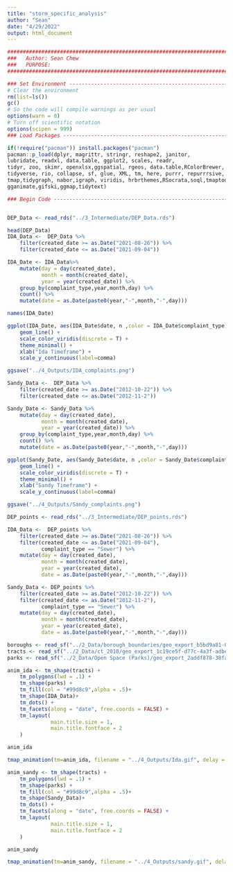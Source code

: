 ```yaml
---
title: "storm_specific_analysis"
author: "Sean"
date: "4/29/2022"
output: html_document
---
```


```r
################################################################################
###   Author: Sean Chew
###   PURPOSE:
################################################################################

### Set Environment ------------------------------------------------------------
# Clear the environment
rm(list=ls())
gc()
# So the code will compile warnings as per usual
options(warn = 0)
# Turn off scientific notation
options(scipen = 999)
### Load Packages --------------------------------------------------------------

if(!require("pacman")) install.packages("pacman")
pacman::p_load(dplyr, magrittr, stringr, reshape2, janitor,
lubridate, readxl, data.table, ggplot2, scales, readr,
tidyr, zoo, skimr, openxlsx,ggspatial, rgeos, data.table,RColorBrewer,
tidyverse, rio, collapse, sf, glue, XML, tm, here, purrr, repurrrsive,
tmap,tidygraph, nabor,igraph, viridis, hrbrthemes,RSocrata,soql,tmaptools,
gganimate,gifski,ggmap,tidytext)

### Begin Code -----------------------------------------------------------------



```

```r
DEP_Data <- read_rds("../3_Intermediate/DEP_Data.rds")
```

```r
head(DEP_Data)
IDA_Data <-  DEP_Data %>% 
    filter(created_date >= as.Date("2021-08-26")) %>% 
    filter(created_date <= as.Date("2021-09-04")) 

IDA_Date <- IDA_Data%>% 
    mutate(day = day(created_date),
           month = month(created_date),
           year = year(created_date)) %>% 
    group_by(complaint_type,year,month,day) %>% 
    count() %>% 
    mutate(date = as.Date(paste0(year,"-",month,"-",day)))

names(IDA_Date)

ggplot(IDA_Date, aes(IDA_Date$date, n ,color = IDA_Date$complaint_type)) +
    geom_line() +
    scale_color_viridis(discrete = T) +
    theme_minimal() +
    xlab("Ida Timeframe") +
    scale_y_continuous(label=comma)

ggsave("../4_Outputs/IDA_complaints.png")

Sandy_Data <-  DEP_Data %>% 
    filter(created_date >= as.Date("2012-10-22")) %>% 
    filter(created_date <= as.Date("2012-11-2")) 

Sandy_Date <- Sandy_Data %>% 
    mutate(day = day(created_date),
           month = month(created_date),
           year = year(created_date)) %>% 
    group_by(complaint_type,year,month,day) %>% 
    count() %>% 
    mutate(date = as.Date(paste0(year,"-",month,"-",day)))

ggplot(Sandy_Date, aes(Sandy_Date$date, n ,color = Sandy_Date$complaint_type)) +
    geom_line() +
    scale_color_viridis(discrete = T) +
    theme_minimal() +
    xlab("Sandy Timeframe") +
    scale_y_continuous(label=comma)

ggsave("../4_Outputs/Sandy_complaints.png")

```


```r
DEP_points <- read_rds("../3_Intermediate/DEP_points.rds")

IDA_Data <-  DEP_points %>% 
    filter(created_date >= as.Date("2021-08-26")) %>% 
    filter(created_date <= as.Date("2021-09-04"),
           complaint_type == "Sewer") %>%
    mutate(day = day(created_date),
           month = month(created_date),
           year = year(created_date),
           date = as.Date(paste0(year,"-",month,"-",day)))

Sandy_Data <- DEP_points %>% 
    filter(created_date >= as.Date("2012-10-22")) %>% 
    filter(created_date <= as.Date("2012-11-2"),
           complaint_type == "Sewer") %>% 
    mutate(day = day(created_date),
           month = month(created_date),
           year = year(created_date),
           date = as.Date(paste0(year,"-",month,"-",day)))

```

```r
boroughs <- read_sf("../2_Data/borough_boundaries/geo_export_b5bd9a81-0a45-411a-a23f-8a1983296a03.shp")
tracts <- read_sf("../2_Data/ct_2010/geo_export_1c19ce5f-d77c-4a3f-adbe-7456e4a782a6.shp")
parks <- read_sf("../2_Data/Open Space (Parks)/geo_export_2addf878-38fa-4c00-8396-5aa5bf54644c.shp")
```

```r
anim_ida <- tm_shape(tracts) +
    tm_polygons(lwd = .1) +
    tm_shape(parks) +
    tm_fill(col = "#99d8c9",alpha = .5)+
    tm_shape(IDA_Data)+
    tm_dots() +
    tm_facets(along = "date", free.coords = FALSE) +
    tm_layout(
              main.title.size = 1,
              main.title.fontface = 2
    )

anim_ida
```


```r
tmap_animation(tm=anim_ida, filename = "../4_Outputs/Ida.gif", delay = 100)
```


```r

anim_sandy <- tm_shape(tracts) +
    tm_polygons(lwd = .1) +
    tm_shape(parks) +
    tm_fill(col = "#99d8c9",alpha = .5)+
    tm_shape(Sandy_Data)+
    tm_dots() +
    tm_facets(along = "date", free.coords = FALSE) +
    tm_layout(
              main.title.size = 1,
              main.title.fontface = 2
    )

anim_sandy


```


```r
tmap_animation(tm=anim_sandy, filename = "../4_Outputs/sandy.gif", delay = 100)
```

